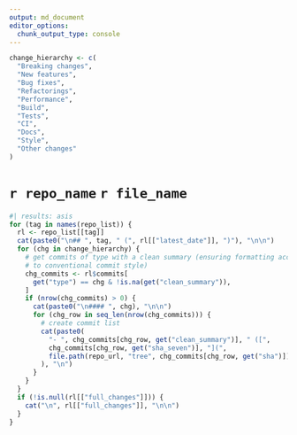 ```yaml
---
output: md_document
editor_options: 
  chunk_output_type: console
---
```


```r
change_hierarchy <- c(
  "Breaking changes",
  "New features",
  "Bug fixes",
  "Refactorings",
  "Performance",
  "Build",
  "Tests",
  "CI",
  "Docs",
  "Style",
  "Other changes"
)
```

# `r repo_name` `r file_name`

```r
#| results: asis
for (tag in names(repo_list)) {
  rl <- repo_list[[tag]]
  cat(paste0("\n## ", tag, " (", rl[["latest_date"]], ")"), "\n\n")
  for (chg in change_hierarchy) {
    # get commits of type with a clean summary (ensuring formatting according
    # to conventional commit style)
    chg_commits <- rl$commits[
      get("type") == chg & !is.na(get("clean_summary")),
    ]
    if (nrow(chg_commits) > 0) {
      cat(paste0("\n#### ", chg), "\n\n")
      for (chg_row in seq_len(nrow(chg_commits))) {
        # create commit list
        cat(paste0(
          "- ", chg_commits[chg_row, get("clean_summary")], " ([",
          chg_commits[chg_row, get("sha_seven")], "](",
          file.path(repo_url, "tree", chg_commits[chg_row, get("sha")]), "))"
        ), "\n")
      }
    }
  }
  if (!is.null(rl[["full_changes"]])) {
    cat("\n", rl[["full_changes"]], "\n\n")
  }
}
```


